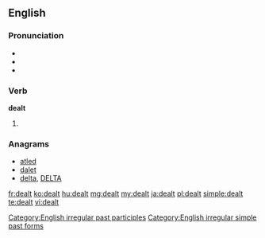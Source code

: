==English==

===Pronunciation===
* {{IPA|/ˈdɛlt/}}
* {{audio|en-us-dealt.ogg|Audio (US)}}
* {{rhymes|ɛlt}}

===Verb===
'''dealt'''

# {{past of|deal}}

===Anagrams===
* [[atled#English|atled]]
* [[dalet#English|dalet]]
* [[delta#English|delta]], [[DELTA#English|DELTA]]

[[Category:English irregular past participles]]
[[Category:English irregular simple past forms]]

[[fr:dealt]]
[[ko:dealt]]
[[hu:dealt]]
[[mg:dealt]]
[[my:dealt]]
[[ja:dealt]]
[[pl:dealt]]
[[simple:dealt]]
[[te:dealt]]
[[vi:dealt]]